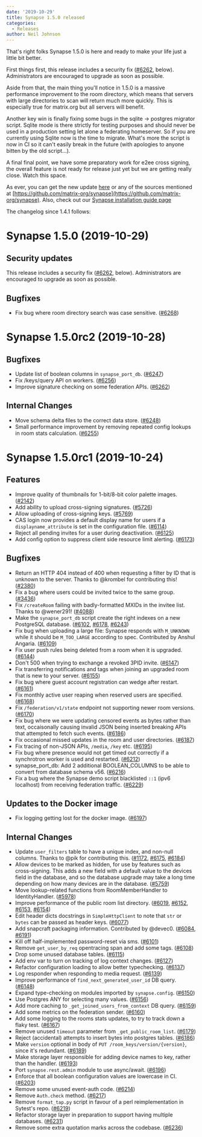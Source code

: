 ```yaml
---
date: '2019-10-29'
title: Synapse 1.5.0 released
categories:
  - Releases
author: Neil Johnson
---
```


That's right folks Synapse 1.5.0 is here and ready to make your life just a little bit better.

First things first, this release includes a security fix ([\#6262](https://github.com/matrix-org/synapse/issues/6262), below). Administrators are encouraged to upgrade as soon as possible.

Aside from that, the main thing you'll notice in 1.5.0 is a massive performance improvement to the room directory, which means that servers with large directories to scan will return much more quickly. This is especially true for matrix.org but all servers will benefit.

Another key win is finally fixing some bugs in the sqlite -> postgres migrator script. Sqlite mode is there strictly for testing purposes and should never be used in a production setting let alone a federating homeserver. So if you are currently using Sqlite now is the time to migrate. What's more the script is now in CI so it can't easily break in the future (with apologies to anyone bitten by the old script...).

A final final point, we have some preparatory work for e2ee cross signing, the overall feature is not ready for release just yet but we are getting really close. Watch this space.

As ever, you can get the new update [here](https://github.com/matrix-org/synapse/releases/tag/v1.5.0) or any of the sources mentioned at [https://github.com/matrix-org/synapse](https://github.com/matrix-org/synapse). Also, check out our [Synapse installation guide page](https://matrix.org/docs/guides/installing-synapse)

The changelog since 1.4.1 follows:

Synapse 1.5.0 (2019-10-29)
==========================

Security updates
----------------

This release includes a security fix ([\#6262](https://github.com/matrix-org/synapse/issues/6262), below). Administrators are encouraged to upgrade as soon as possible.

Bugfixes
--------

- Fix bug where room directory search was case sensitive. ([\#6268](https://github.com/matrix-org/synapse/issues/6268))


Synapse 1.5.0rc2 (2019-10-28)
=============================

Bugfixes
--------

- Update list of boolean columns in `synapse_port_db`. ([\#6247](https://github.com/matrix-org/synapse/issues/6247))
- Fix /keys/query API on workers. ([\#6256](https://github.com/matrix-org/synapse/issues/6256))
- Improve signature checking on some federation APIs. ([\#6262](https://github.com/matrix-org/synapse/issues/6262))


Internal Changes
----------------

- Move schema delta files to the correct data store. ([\#6248](https://github.com/matrix-org/synapse/issues/6248))
- Small performance improvement by removing repeated config lookups in room stats calculation. ([\#6255](https://github.com/matrix-org/synapse/issues/6255))


Synapse 1.5.0rc1 (2019-10-24)
==========================

Features
--------

- Improve quality of thumbnails for 1-bit/8-bit color palette images. ([\#2142](https://github.com/matrix-org/synapse/issues/2142))
- Add ability to upload cross-signing signatures. ([\#5726](https://github.com/matrix-org/synapse/issues/5726))
- Allow uploading of cross-signing keys. ([\#5769](https://github.com/matrix-org/synapse/issues/5769))
- CAS login now provides a default display name for users if a `displayname_attribute` is set in the configuration file. ([\#6114](https://github.com/matrix-org/synapse/issues/6114))
- Reject all pending invites for a user during deactivation. ([\#6125](https://github.com/matrix-org/synapse/issues/6125))
- Add config option to suppress client side resource limit alerting. ([\#6173](https://github.com/matrix-org/synapse/issues/6173))


Bugfixes
--------

- Return an HTTP 404 instead of 400 when requesting a filter by ID that is unknown to the server. Thanks to @krombel for contributing this! ([\#2380](https://github.com/matrix-org/synapse/issues/2380))
- Fix a bug where users could be invited twice to the same group. ([\#3436](https://github.com/matrix-org/synapse/issues/3436))
- Fix `/createRoom` failing with badly-formatted MXIDs in the invitee list. Thanks to @wener291! ([\#4088](https://github.com/matrix-org/synapse/issues/4088))
- Make the `synapse_port_db` script create the right indexes on a new PostgreSQL database. ([\#6102](https://github.com/matrix-org/synapse/issues/6102), [\#6178](https://github.com/matrix-org/synapse/issues/6178), [\#6243](https://github.com/matrix-org/synapse/issues/6243))
- Fix bug when uploading a large file: Synapse responds with `M_UNKNOWN` while it should be `M_TOO_LARGE` according to spec. Contributed by Anshul Angaria. ([\#6109](https://github.com/matrix-org/synapse/issues/6109))
- Fix user push rules being deleted from a room when it is upgraded. ([\#6144](https://github.com/matrix-org/synapse/issues/6144))
- Don't 500 when trying to exchange a revoked 3PID invite. ([\#6147](https://github.com/matrix-org/synapse/issues/6147))
- Fix transferring notifications and tags when joining an upgraded room that is new to your server. ([\#6155](https://github.com/matrix-org/synapse/issues/6155))
- Fix bug where guest account registration can wedge after restart. ([\#6161](https://github.com/matrix-org/synapse/issues/6161))
- Fix monthly active user reaping when reserved users are specified. ([\#6168](https://github.com/matrix-org/synapse/issues/6168))
- Fix `/federation/v1/state` endpoint not supporting newer room versions. ([\#6170](https://github.com/matrix-org/synapse/issues/6170))
- Fix bug where we were updating censored events as bytes rather than text, occaisonally causing invalid JSON being inserted breaking APIs that attempted to fetch such events. ([\#6186](https://github.com/matrix-org/synapse/issues/6186))
- Fix occasional missed updates in the room and user directories. ([\#6187](https://github.com/matrix-org/synapse/issues/6187))
- Fix tracing of non-JSON APIs, `/media`, `/key` etc. ([\#6195](https://github.com/matrix-org/synapse/issues/6195))
- Fix bug where presence would not get timed out correctly if a synchrotron worker is used and restarted. ([\#6212](https://github.com/matrix-org/synapse/issues/6212))
- synapse_port_db: Add 2 additional BOOLEAN_COLUMNS to be able to convert from database schema v56. ([\#6216](https://github.com/matrix-org/synapse/issues/6216))
- Fix a bug where the Synapse demo script blacklisted `::1` (ipv6 localhost) from receiving federation traffic. ([\#6229](https://github.com/matrix-org/synapse/issues/6229))


Updates to the Docker image
---------------------------

- Fix logging getting lost for the docker image. ([\#6197](https://github.com/matrix-org/synapse/issues/6197))


Internal Changes
----------------

- Update `user_filters` table to have a unique index, and non-null columns. Thanks to @pik for contributing this. ([\#1172](https://github.com/matrix-org/synapse/issues/1172), [\#6175](https://github.com/matrix-org/synapse/issues/6175), [\#6184](https://github.com/matrix-org/synapse/issues/6184))
- Allow devices to be marked as hidden, for use by features such as cross-signing.
  This adds a new field with a default value to the devices field in the database,
  and so the database upgrade may take a long time depending on how many devices
  are in the database. ([\#5759](https://github.com/matrix-org/synapse/issues/5759))
- Move lookup-related functions from RoomMemberHandler to IdentityHandler. ([\#5978](https://github.com/matrix-org/synapse/issues/5978))
- Improve performance of the public room list directory. ([\#6019](https://github.com/matrix-org/synapse/issues/6019), [\#6152](https://github.com/matrix-org/synapse/issues/6152), [\#6153](https://github.com/matrix-org/synapse/issues/6153), [\#6154](https://github.com/matrix-org/synapse/issues/6154))
- Edit header dicts docstrings in `SimpleHttpClient` to note that `str` or `bytes` can be passed as header keys. ([\#6077](https://github.com/matrix-org/synapse/issues/6077))
- Add snapcraft packaging information. Contributed by @devec0. ([\#6084](https://github.com/matrix-org/synapse/issues/6084), [\#6191](https://github.com/matrix-org/synapse/issues/6191))
- Kill off half-implemented password-reset via sms. ([\#6101](https://github.com/matrix-org/synapse/issues/6101))
- Remove `get_user_by_req` opentracing span and add some tags. ([\#6108](https://github.com/matrix-org/synapse/issues/6108))
- Drop some unused database tables. ([\#6115](https://github.com/matrix-org/synapse/issues/6115))
- Add env var to turn on tracking of log context changes. ([\#6127](https://github.com/matrix-org/synapse/issues/6127))
- Refactor configuration loading to allow better typechecking. ([\#6137](https://github.com/matrix-org/synapse/issues/6137))
- Log responder when responding to media request. ([\#6139](https://github.com/matrix-org/synapse/issues/6139))
- Improve performance of `find_next_generated_user_id` DB query. ([\#6148](https://github.com/matrix-org/synapse/issues/6148))
- Expand type-checking on modules imported by `synapse.config`. ([\#6150](https://github.com/matrix-org/synapse/issues/6150))
- Use Postgres ANY for selecting many values. ([\#6156](https://github.com/matrix-org/synapse/issues/6156))
- Add more caching to `_get_joined_users_from_context` DB query. ([\#6159](https://github.com/matrix-org/synapse/issues/6159))
- Add some metrics on the federation sender. ([\#6160](https://github.com/matrix-org/synapse/issues/6160))
- Add some logging to the rooms stats updates, to try to track down a flaky test. ([\#6167](https://github.com/matrix-org/synapse/issues/6167))
- Remove unused `timeout` parameter from `_get_public_room_list`. ([\#6179](https://github.com/matrix-org/synapse/issues/6179))
- Reject (accidental) attempts to insert bytes into postgres tables. ([\#6186](https://github.com/matrix-org/synapse/issues/6186))
- Make `version` optional in body of `PUT /room_keys/version/{version}`, since it's redundant. ([\#6189](https://github.com/matrix-org/synapse/issues/6189))
- Make storage layer responsible for adding device names to key, rather than the handler. ([\#6193](https://github.com/matrix-org/synapse/issues/6193))
- Port `synapse.rest.admin` module to use async/await. ([\#6196](https://github.com/matrix-org/synapse/issues/6196))
- Enforce that all boolean configuration values are lowercase in CI. ([\#6203](https://github.com/matrix-org/synapse/issues/6203))
- Remove some unused event-auth code. ([\#6214](https://github.com/matrix-org/synapse/issues/6214))
- Remove `Auth.check` method. ([\#6217](https://github.com/matrix-org/synapse/issues/6217))
- Remove `format_tap.py` script in favour of a perl reimplementation in Sytest's repo. ([\#6219](https://github.com/matrix-org/synapse/issues/6219))
- Refactor storage layer in preparation to support having multiple databases. ([\#6231](https://github.com/matrix-org/synapse/issues/6231))
- Remove some extra quotation marks across the codebase. ([\#6236](https://github.com/matrix-org/synapse/issues/6236))
